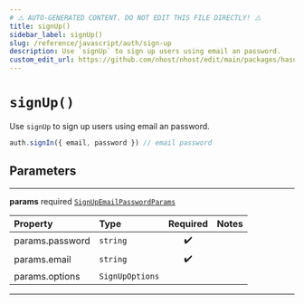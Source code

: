 ```yaml
---
# ⚠️ AUTO-GENERATED CONTENT. DO NOT EDIT THIS FILE DIRECTLY! ⚠️
title: signUp()
sidebar_label: signUp()
slug: /reference/javascript/auth/sign-up
description: Use `signUp` to sign up users using email an password.
custom_edit_url: https://github.com/nhost/nhost/edit/main/packages/hasura-auth-js/src/hasura-auth-client.ts#L106
---
```


# `signUp()`

Use `signUp` to sign up users using email an password.

```ts
auth.signIn({ email, password }) // email password
```

## Parameters

---

**<span className="parameter-name">params</span>** <span className="optional-status">required</span> [`SignUpEmailPasswordParams`](/reference/docgen/javascript/auth/types/sign-up-email-password-params)

| Property                                                                                    | Type            | Required | Notes |
| :------------------------------------------------------------------------------------------ | :-------------- | :------: | :---- |
| <span className="parameter-name"><span className="light-grey">params.</span>password</span> | `string`        |    ✔️    |       |
| <span className="parameter-name"><span className="light-grey">params.</span>email</span>    | `string`        |    ✔️    |       |
| <span className="parameter-name"><span className="light-grey">params.</span>options</span>  | `SignUpOptions` |          |       |

---
